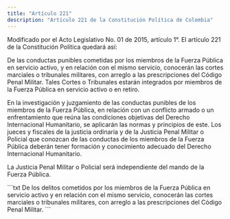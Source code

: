 ```yaml
---
title: "Artículo 221"
description: "Artículo 221 de la Constitución Política de Colombia"
---
```


<Warning>Modificado por el Acto Legislativo No. 01 de 2015, artículo 1°. El artículo 221 de la Constitución Política quedará así: </Warning>

De las conductas punibles cometidas por los miembros de la Fuerza Pública en servicio activo, y en relación con el mismo servicio, conocerán las cortes marciales o tribunales militares, con arreglo a las prescripciones del Código Penal Militar. Tales Cortes o Tribunales estarán integrados por miembros de la Fuerza Pública en servicio activo o en retiro.

En la investigación y juzgamiento de las conductas punibles de los miembros de la Fuerza Pública, en relación con un conflicto armado o un enfrentamiento que reúna las condiciones objetivas del Derecho Internacional Humanitario, se aplicarán las normas y principios de este. Los jueces y fiscales de la justicia ordinaria y de la Justicia Penal Militar o Policial que conozcan de las conductas de los miembros de la Fuerza Pública deberán tener formación y conocimiento adecuado del Derecho Internacional Humanitario. 

La Justicia Penal Militar o Policial será independiente del mando de la Fuerza Pública.
 
 <Accordion title="Artículo original antes de la modificación:">
```txt
De los delitos cometidos por los miembros de la Fuerza Pública en servicio
activo y en relación con el mismo servicio, conocerán las cortes marciales o
tribunales militares, con arreglo a las prescripciones del Código Penal Militar.
```
</Accordion>